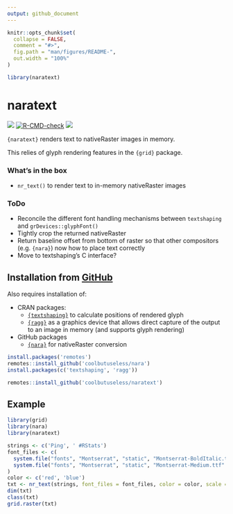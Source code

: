 ```yaml
---
output: github_document
---
```


<!-- README.md is generated from README.Rmd. Please edit that file -->

```r
knitr::opts_chunk$set(
  collapse = FALSE,
  comment = "#>",
  fig.path = "man/figures/README-",
  out.width = "100%"
)

library(naratext)
```

# naratext

<!-- badges: start -->
![](https://img.shields.io/badge/cool-useless-green.svg)
[![R-CMD-check](https://github.com/coolbutuseless/naratext/actions/workflows/R-CMD-check.yaml/badge.svg)](https://github.com/coolbutuseless/naratext/actions/workflows/R-CMD-check.yaml)
![](https://img.shields.io/badge/status-experimental-yellow.svg)
<!-- badges: end -->

`{naratext}` renders text to nativeRaster images in memory.

This relies of glyph rendering features in the `{grid}` package.


### What's in the box

* `nr_text()` to render text to in-memory nativeRaster images

### ToDo

* Reconcile the different font handling mechanisms between `textshaping` and 
  `grDevices::glyphFont()`
* Tightly crop the returned nativeRaster
* Return baseline offset from bottom of raster so that other compositors (e.g. `{nara}`)
  now how to place text correctly
* Move to textshaping's C interface?


## Installation from [GitHub](https://github.com/coolbutuseless/naratext)

Also requires installation of:

* CRAN packages: 
    * [`{textshaping}`](https://cran.r-project.org/package=textshaping) 
      to calculate positions of rendered glyph
    * [`{ragg}`](https://cran.r-project.org/package=ragg) as a graphics 
      device that allows direct capture of the output to an image in memory
      (and supports glyph rendering)
* GitHub packages
    * [`{nara}`](https://github.com/coolbutuseless/nara) for nativeRaster conversion

``` r
install.packages('remotes')
remotes::install_github('coolbutuseless/nara')
install.packages(c('textshaping', 'ragg'))

remotes::install_github('coolbutuseless/naratext')
```

## Example

```r
library(grid)
library(nara)
library(naratext)

strings <- c('Ping', ' #RStats')
font_files <- c(
  system.file("fonts", "Montserrat", "static", "Montserrat-BoldItalic.ttf", package="grDevices"),
  system.file("fonts", "Montserrat", "static", "Montserrat-Medium.ttf"    , package="grDevices")
)
color <- c('red', 'blue')
txt <- nr_text(strings, font_files = font_files, color = color, scale = 10, background = 'lightblue')
dim(txt)
class(txt)
grid.raster(txt)
```




